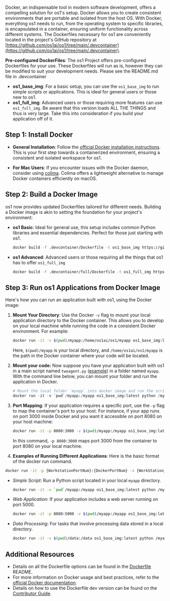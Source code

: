 Docker, an indispensable tool in modern software development, offers a compelling solution for os1's setup. Docker allows you to create consistent environments that are portable and isolated from the host OS. With Docker, everything os1 needs to run, from the operating system to specific libraries, is encapsulated in a container, ensuring uniform functionality across different systems. The Dockerfiles necessary for os1 are conveniently located in the project's GitHub repository at [https://github.com/os1ai/os1/tree/main/.devcontainer](https://github.com/os1ai/os1/tree/main/.devcontainer).

**Pre-configured DockerFiles**: The os1 Project offers pre-configured Dockerfiles for your use. These Dockerfiles will run as is, however they can be modified to suit your development needs. Please see the README.md file in .devcontainer

- **os1_base_img**: For a basic setup, you can use the `os1_base_img` to run simple scripts or applications. This is ideal for general users or those new to os1.
- **os1_full_img**: Advanced users or those requiring more features can use `os1_full_img`. Be aware that this version loads ALL THE THINGS and thus is very large. Take this into consideration if you build your application off of it.

## Step 1: Install Docker

- **General Installation**: Follow the [official Docker installation instructions](https://docs.docker.com/get-docker/). This is your first step towards a containerized environment, ensuring a consistent and isolated workspace for os1.

- **For Mac Users**: If you encounter issues with the Docker daemon, consider using [colima](https://smallsharpsoftwaretools.com/tutorials/use-colima-to-run-docker-containers-on-macos/). Colima offers a lightweight alternative to manage Docker containers efficiently on macOS.

## Step 2: Build a Docker Image

os1 now provides updated Dockerfiles tailored for different needs. Building a Docker image is akin to setting the foundation for your project's environment:

- **os1 Basic**: Ideal for general use, this setup includes common Python libraries and essential dependencies. Perfect for those just starting with os1.

  ```bash
  docker build -f .devcontainer/Dockerfile -t os1_base_img https://github.com/os1ai/os1.git#main
  ```

- **os1 Advanced**: Advanced users or those requiring all the things that os1 has to offer `os1_full_img`

  ```bash
  docker build -f .devcontainer/full/Dockerfile -t os1_full_img https://github.com/os1ai/os1.git#main
  ```

## Step 3: Run os1 Applications from Docker Image

Here's how you can run an application built with os1, using the Docker image:

1. **Mount Your Directory**: Use the Docker `-v` flag to mount your local application directory to the Docker container. This allows you to develop on your local machine while running the code in a consistent Docker environment. For example:

   ```bash
   docker run -it -v $(pwd)/myapp:/home/os1ai/os1/myapp os1_base_img:latest python /home/os1ai/os1/myapp/main.py
   ```

   Here, `$(pwd)/myapp` is your local directory, and `/home/os1ai/os1/myapp` is the path in the Docker container where your code will be located.

2. **Mount your code:** Now suppose you have your application built with os1 in a main script named `twoagent.py` ([example](https://github.com/os1ai/os1/blob/main/test/twoagent.py)) in a folder named `myapp`. With the command line below, you can mount your folder and run the application in Docker.

   ```python
   # Mount the local folder `myapp` into docker image and run the script named "twoagent.py" in the docker.
   docker run -it -v `pwd`/myapp:/myapp os1_base_img:latest python /myapp/main_twoagent.py
   ```

3. **Port Mapping**: If your application requires a specific port, use the `-p` flag to map the container's port to your host. For instance, if your app runs on port 3000 inside Docker and you want it accessible on port 8080 on your host machine:

   ```bash
   docker run -it -p 8080:3000 -v $(pwd)/myapp:/myapp os1_base_img:latest python /myapp
   ```

   In this command, `-p 8080:3000` maps port 3000 from the container to port 8080 on your local machine.

4. **Examples of Running Different Applications**: Here is the basic format of the docker run command.

```bash
docker run -it -p {WorkstationPortNum}:{DockerPortNum} -v {WorkStation_Dir}:{Docker_DIR} {name_of_the_image} {bash/python} {Docker_path_to_script_to_execute}
```

- _Simple Script_: Run a Python script located in your local `myapp` directory.

  ```bash
  docker run -it -v `pwd`/myapp:/myapp os1_base_img:latest python /myapp/my_script.py
  ```

- _Web Application_: If your application includes a web server running on port 5000.

  ```bash
  docker run -it -p 8080:5000 -v $(pwd)/myapp:/myapp os1_base_img:latest
  ```

- _Data Processing_: For tasks that involve processing data stored in a local directory.

  ```bash
  docker run -it -v $(pwd)/data:/data os1_base_img:latest python /myapp/process_data.py
  ```

## Additional Resources

- Details on all the Dockerfile options can be found in the [Dockerfile](https://github.com/os1ai/os1/blob/main/.devcontainer/README.md) README.
- For more information on Docker usage and best practices, refer to the [official Docker documentation](https://docs.docker.com).
- Details on how to use the Dockerfile dev version can be found on the [Contributor Guide](/docs/contributor-guide/docker).
